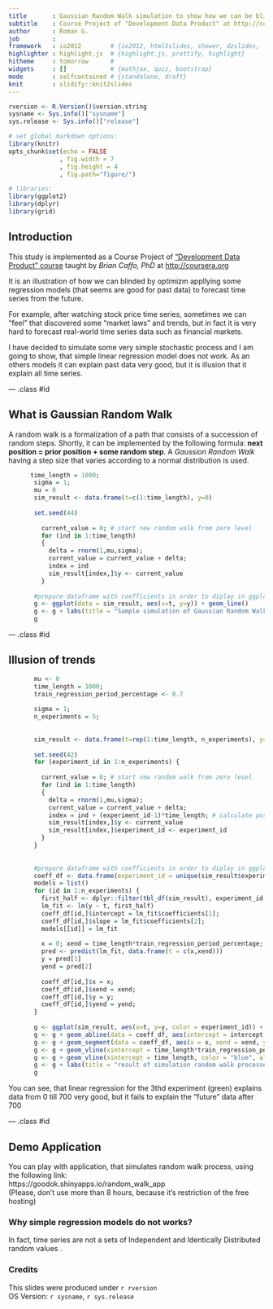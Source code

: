 ```yaml
---
title       : Gaussian Random Walk simulation to show how we can be blinded
subtitle    : Course Project of "Development Data Product" at http://coursera.org
author      : Roman G.
job         : 
framework   : io2012        # {io2012, html5slides, shower, dzslides, ...}
highlighter : highlight.js  # {highlight.js, prettify, highlight}
hitheme     : tomorrow      # 
widgets     : []            # {mathjax, quiz, bootstrap}
mode        : selfcontained # {standalone, draft}
knit        : slidify::knit2slides
---
```



```r
rversion <- R.Version()$version.string
sysname <- Sys.info()["sysname"]
sys.release <- Sys.info()["release"]

# set global markdown options:
library(knitr)
opts_chunk$set(echo = FALSE
              , fig.width = 7
              , fig.height = 4
              , fig.path="figure/")

# libraries:
library(ggplot2)
library(dplyr)
library(grid)
```
## Introduction

This study is implemented  as a Course Project of ["Development Data Product" course](https://www.coursera.org/course/devdataprod) taught by *Brian Caffo, PhD* at <http://coursera.org>    


It is an illustration of how we can blinded by optimizm appllying some regression models (that seems are good for past data)  to forecast time series from the future.

For example, after watching stock price time series, sometimes we can "feel" that discovered some "market laws"  and trends, but in fact it is very hard to forecast real-world time series data such as financial markets. 

I have decided to simulate some very simple stochastic process and I am going to show, that simple linear regression model does not work. As an others models it can explain past data very good, but it is illusion that it explain all time series.

--- .class #id 

## What is Gaussian Random Walk

A random walk is a formalization of a path that consists of a succession of random steps. Shortly, it can be implemented by the following formula:  **next position = prior position + some random step**.  A *Gaussion Random Walk* having a step size that varies according to a normal distribution is used.

```r
      time_length = 1000;
       sigma = 1;              
       mu = 0       
       sim_result <- data.frame(t=c(1:time_length), y=0)
       
       set.seed(44)
         
         current_value = 0; # start new random walk from zero level
         for (ind in 1:time_length)
         {      
           delta = rnorm(1,mu,sigma);
           current_value = current_value + delta;
           index = ind 
           sim_result[index,]$y <- current_value           
         }
       
       #prepare dataframe with coefficients in order to diplay in ggplot using common colors for geom_abline and geom_line        
       g <- ggplot(data = sim_result, aes(x=t, y=y)) + geom_line()         
       g <- g + labs(title = "Sample simulation of Gaussian Random Walk process  (mu=0, sigma=1)", x = "time", y = "distance from start")
       g

```

--- .class #id 

## Illusion of trends

```r
       mu <- 0
       time_length = 1000;
       train_regression_period_percentage <- 0.7
       
       sigma = 1;              
       n_experiments = 5;
       
       
       sim_result <- data.frame(t=rep(1:time_length, n_experiments), y=0, experiment_id = as.factor(rep(1:n_experiments, each=time_length)))
       
       set.seed(42)
       for (experiment_id in 1:n_experiments) {
         
         current_value = 0; # start new random walk from zero level
         for (ind in 1:time_length)
         {      
           delta = rnorm(1,mu,sigma);
           current_value = current_value + delta;
           index = ind + (experiment_id-1)*time_length; # calculate position in the dataframe
           sim_result[index,]$y <- current_value
           sim_result[index,]$experiment_id <- experiment_id
         }
       }
       
       
       #prepare dataframe with coefficients in order to diplay in ggplot using common colors for geom_abline and geom_line 
       coeff_df <- data.frame(experiment_id = unique(sim_result$experiment_id), intercept = 0, slope = 0, x = 0, xend = 0, y = 0, yend = 0);
       models = list()
       for (id in 1:n_experiments) {
         first_half <- dplyr::filter(tbl_df(sim_result), experiment_id == id, t <= time_length*train_regression_period_percentage )  
         lm_fit <- lm(y ~ t, first_half)  
         coeff_df[id,]$intercept = lm_fit$coefficients[1];
         coeff_df[id,]$slope = lm_fit$coefficients[2];  
         models[[id]] = lm_fit  
         
         x = 0; xend = time_length*train_regression_period_percentage;
         pred <- predict(lm_fit, data.frame(t = c(x,xend)))
         y = pred[1]
         yend = pred[2]
         
         coeff_df[id,]$x = x;
         coeff_df[id,]$xend = xend;
         coeff_df[id,]$y = y;
         coeff_df[id,]$yend = yend;
       }
       
       g <- ggplot(sim_result, aes(x=t, y=y, color = experiment_id)) + geom_line()  
       g <- g + geom_abline(data = coeff_df, aes(intercept = intercept, slope = slope, color= experiment_id), linetype = 2) # plot linear extrapolation fitted by using half of time series
       g <- g + geom_segment(data = coeff_df, aes(x = x, xend = xend, y=y, yend = yend, color= experiment_id), linetype = 1, size = 1, arrow=arrow()) # linear regression
       g <- g + geom_vline(xintercept = time_length*train_regression_period_percentage, color = "black", alpha = 1/2) # to show half time
       g <- g + geom_vline(xintercept = time_length, color = "blue", alpha = 1/2) # to end of period
       g <- g + labs(title = "result of simulation random walk processes", x = "time", y = "distance from start")
       g

```

You can see, that  linear regression for the 3thd experiment (green) explains data from  0 till 700 very good, but it fails to explain the "future" data after 700

--- .class #id 


## Demo Application

You can play with application, that simulates random walk process, using the following link:  
https://goodok.shinyapps.io/random_walk_app  
(Please, don't use more than 8 hours, because it's restriction of the free hosting)

### Why simple regression models do not works?
In fact, time series are not a sets of Independent and Identically Distributed random values .

### Credits

This slides were produced under
`r rversion`  
OS Version: `r sysname`, `r sys.release`






